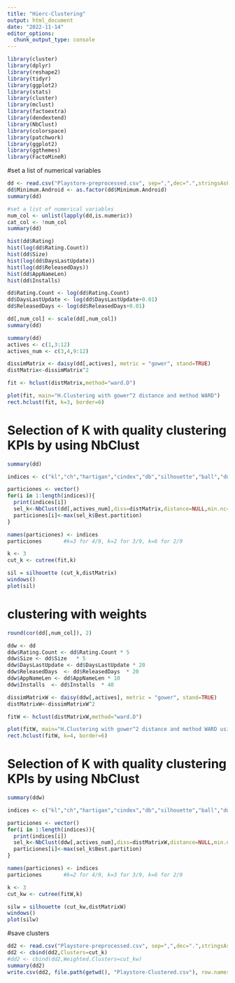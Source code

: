 ---
title: "Hierc-Clustering"
output: html_document
date: "2022-11-14"
editor_options: 
  chunk_output_type: console
---

```{r}
library(cluster)
library(dplyr)
library(reshape2)
library(tidyr)
library(ggplot2)
library(stats)
library(cluster)
library(mclust)
library(factoextra)
library(dendextend)
library(NbClust)
library(colorspace)
library(patchwork)
library(ggplot2)
library(ggthemes)
library(FactoMineR)
```

#set a list of numerical variables

```{r}
dd <- read.csv("Playstore-preprocessed.csv", sep=",",dec=".",stringsAsFactors=TRUE)
dd$Minimum.Android <- as.factor(dd$Minimum.Android)
summary(dd)

#set a list of numerical variables
num_col <- unlist(lapply(dd,is.numeric))
cat_col <- !num_col
summary(dd)
```

```{r}
hist(dd$Rating)
hist(log(dd$Rating.Count))
hist(dd$Size)
hist(log(dd$DaysLastUpdate))
hist(log(dd$ReleasedDays))
hist(dd$AppNameLen)
hist(dd$Installs)

dd$Rating.Count <- log(dd$Rating.Count)
dd$DaysLastUpdate <- log(dd$DaysLastUpdate+0.01)
dd$ReleasedDays <- log(dd$ReleasedDays+0.01)

dd[,num_col] <- scale(dd[,num_col])
summary(dd)
```

```{r}
summary(dd)
actives <- c(1,3:12)
actives_num <- c(3,4,9:12)

dissimMatrix <- daisy(dd[,actives], metric = "gower", stand=TRUE)
distMatrix<-dissimMatrix^2

fit <- hclust(distMatrix,method="ward.D")

plot(fit, main="H.Clustering with gower^2 distance and method WARD")
rect.hclust(fit, k=3, border=6)
```

# Selection of K with quality clustering KPIs by using NbClust

```{r}
summary(dd)

indices <- c("kl","ch","hartigan","cindex","db","silhouette","ball","dunn","sdindex")

particiones <- vector()
for(i in 1:length(indices)){
  print(indices[i])
  sel_k<-NbClust(dd[,actives_num],diss=distMatrix,distance=NULL,min.nc=2,max.nc=6,method="ward.D",index=indices[i])
  particiones[i]<-max(sel_k$Best.partition)
}

names(particiones) <- indices
particiones       #k=3 for 4/9, k=2 for 3/9, k=6 for 2/9

k <- 3
cut_k <- cutree(fit,k)

sil = silhouette (cut_k,distMatrix) 
windows() 
plot(sil)
```

# clustering with weights

```{r}
round(cor(dd[,num_col]), 2)

ddw <- dd
ddw$Rating.Count <- dd$Rating.Count * 5
ddw$Size <- dd$Size   * 5
ddw$DaysLastUpdate <- dd$DaysLastUpdate * 20
ddw$ReleasedDays  <- dd$ReleasedDays  * 20
ddw$AppNameLen <- dd$AppNameLen * 10
ddw$Installs  <- dd$Installs  * 40
```

```{r}
dissimMatrixW <- daisy(ddw[,actives], metric = "gower", stand=TRUE)
distMatrixW<-dissimMatrixW^2

fitW <- hclust(distMatrixW,method="ward.D")

plot(fitW, main="H.Clustering with gower^2 distance and method WARD using weights")
rect.hclust(fitW, k=4, border=6)
```

# Selection of K with quality clustering KPIs by using NbClust

```{r}
summary(ddw)

indices <- c("kl","ch","hartigan","cindex","db","silhouette","ball","dunn","sdindex")

particiones <- vector()
for(i in 1:length(indices)){
  print(indices[i])
  sel_k<-NbClust(ddw[,actives_num],diss=distMatrixW,distance=NULL,min.nc=2,max.nc=6,method="ward.D",index=indices[i])
  particiones[i]<-max(sel_k$Best.partition)
}

names(particiones) <- indices
particiones       #k=2 for 4/9, k=3 for 3/9, k=6 for 2/9

k <- 3
cut_kw <- cutree(fitW,k)

silw = silhouette (cut_kw,distMatrixW) 
windows() 
plot(silw)
```

#save clusters

```{r}
dd2 <- read.csv("Playstore-preprocessed.csv", sep=",",dec=".",stringsAsFactors=TRUE)
dd2 <- cbind(dd2,Clusters=cut_k)
#dd2 <- cbind(dd2,Weighted.Clusters=cut_kw)
summary(dd2)
write.csv(dd2, file.path(getwd(), "Playstore-Clustered.csv"), row.names = FALSE)
```

